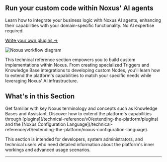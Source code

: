 ## Run your custom code within Noxus' AI agents

Learn how to integrate your business logic with Noxus AI agents, enhancing their capabilities with your domain-specific functionality. No AI expertise required.

[Write your own plugins →](/technical-reference/v0/extending-the-platform/plugins)

<Frame>
  <img
    src="/images/technical-reference/workflow.png"
    alt="Noxus workflow diagram"
  />
</Frame>

This technical reference section empowers you to build custom implementations within Noxus. From creating specialized Triggers and Knowledge Base integrations to developing custom Nodes, you'll learn how to extend the platform's capabilities to match your specific needs while leveraging Noxus' AI infrastructure.

## What's in this Section

<CardGroup cols={2}>
  <Card title="Concepts" icon="book" href="/technical-reference/v0/concepts/knowledge-base">
    Get familiar with key Noxus terminology and concepts such as Knowledge Bases and Assistant.
  </Card>

  <Card title="Extending the Platform" icon="puzzle-piece" href="/technical-reference/v0/extending-the-platform/plugins">
    Discover how to extend the platform's capabilities through [plugins](/technical-reference/v0/extending-the-platform/plugins) and the [Noxus Configuration Language](/technical-reference/v0/extending-the-platform/noxus-configuration-language).
  </Card>
</CardGroup>

This section is intended for developers, system administrators, and technical users who need detailed information about the platform's inner workings and advanced usage scenarios.

---
